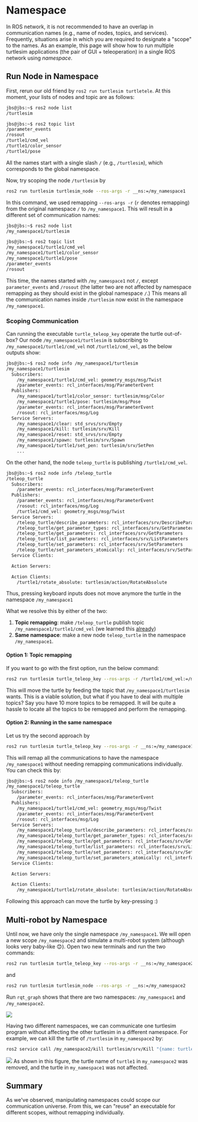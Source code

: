 
# Namespace

In ROS network, it is not recommended to have an overlap in communication names
(e.g., name of nodes, topics, and services). Frequently, situations arise in
which you are required to designate a "scope" to the names. As an example, this
page will show how to run multiple turtlesim applications (the pair of GUI +
teleoperation) in a single ROS network using _namespace_.

## Run Node in Namespace

First, rerun our old friend by `ros2 run turtlesim turtletele`. At this moment,
your lists of nodes and topic are as follows:

```sh
jbs@jbs:~$ ros2 node list
/turtlesim
```

```sh
jbs@jbs:~$ ros2 topic list
/parameter_events
/rosout
/turtle1/cmd_vel
/turtle1/color_sensor
/turtle1/pose
```

All the names start with a single slash `/` (e.g., `/turtlesim`), which
corresponds to the global namespace.

Now, try scoping the node `/turtlesim` by

```sh filename="Running a node with a namespace" copy
ros2 run turtlesim turtlesim_node --ros-args -r __ns:=/my_namespace1
```

In this command, we used remapping `--ros-args -r` (`r` denotes remapping) from
the original namespace `/` to `/my_namespace1`. This will result in a different
set of communication names:

```sh
jbs@jbs:~$ ros2 node list
/my_namespace1/turtlesim
```

```sh
jbs@jbs:~$ ros2 topic list
/my_namespace1/turtle1/cmd_vel
/my_namespace1/turtle1/color_sensor
/my_namespace1/turtle1/pose
/parameter_events
/rosout
```

This time, the names started with `/my_namespace1` not `/`, except
`parameter_events` and `/rosout` (the latter two are not affected by namespace
remapping as they should exist in the global namespace `/`.) This means all the
communication names inside `/turtlesim` now exist in the namespace
`/my_namespace1`.

### Scoping Communication

Can running the executable `turtle_teleop_key` operate the turtle out-of-box?
Our node `/my_namespace1/turtlesim` is subscribing to
`/my_namespace1/turtle1/cmd_vel` not `/turtle1/cmd_vel`, as the below outputs
show:

```sh finename="Info of new node /my_namespace1/turtlesim" {4}
jbs@jbs:~$ ros2 node info /my_namespace1/turtlesim
/my_namespace1/turtlesim
  Subscribers:
    /my_namespace1/turtle1/cmd_vel: geometry_msgs/msg/Twist
    /parameter_events: rcl_interfaces/msg/ParameterEvent
  Publishers:
    /my_namespace1/turtle1/color_sensor: turtlesim/msg/Color
    /my_namespace1/turtle1/pose: turtlesim/msg/Pose
    /parameter_events: rcl_interfaces/msg/ParameterEvent
    /rosout: rcl_interfaces/msg/Log
  Service Servers:
    /my_namespace1/clear: std_srvs/srv/Empty
    /my_namespace1/kill: turtlesim/srv/Kill
    /my_namespace1/reset: std_srvs/srv/Empty
    /my_namespace1/spawn: turtlesim/srv/Spawn
    /my_namespace1/turtle1/set_pen: turtlesim/srv/SetPen
    ...
```

On the other hand, the node `teleop_turtle` is publishing `/turtle1/cmd_vel`.

```sh {8}
jbs@jbs:~$ ros2 node info /teleop_turtle
/teleop_turtle
  Subscribers:
    /parameter_events: rcl_interfaces/msg/ParameterEvent
  Publishers:
    /parameter_events: rcl_interfaces/msg/ParameterEvent
    /rosout: rcl_interfaces/msg/Log
    /turtle1/cmd_vel: geometry_msgs/msg/Twist
  Service Servers:
    /teleop_turtle/describe_parameters: rcl_interfaces/srv/DescribeParameters
    /teleop_turtle/get_parameter_types: rcl_interfaces/srv/GetParameterTypes
    /teleop_turtle/get_parameters: rcl_interfaces/srv/GetParameters
    /teleop_turtle/list_parameters: rcl_interfaces/srv/ListParameters
    /teleop_turtle/set_parameters: rcl_interfaces/srv/SetParameters
    /teleop_turtle/set_parameters_atomically: rcl_interfaces/srv/SetParametersAtomically
  Service Clients:

  Action Servers:

  Action Clients:
    /turtle1/rotate_absolute: turtlesim/action/RotateAbsolute
```

Thus, pressing keyboard inputs does not move anymore the turtle in the namespace
`/my_namespace1`

What we resolve this by either of the two:

1. **Topic remapping**: make `/teleop_turtle` publish topic
   `/my_namespace1/turtle1/cmd_vel` (we learned this
   [already](topic-2#remapping-topic))
2. **Same namespace**: make a new node `teleop_turtle` in the namespace
   `/my_namespace1`.

#### Option 1: Topic remapping

If you want to go with the first option, run the below command:

```sh copy
ros2 run turtlesim turtle_teleop_key --ros-args -r /turtle1/cmd_vel:=/my_namespace1/turtle1/cmd_vel
```

This will move the turtle by feeding the topic that `/my_namespace1/turtlesim`
wants. This is a viable solution, but what if you have to deal with multiple
topics? Say you have 10 more topics to be remapped. It will be quite a hassle to
locate all the topics to be remapped and perform the remapping.

#### Option 2: Running in the same namespace

Let us try the second approach by

```sh copy
ros2 run turtlesim turtle_teleop_key --ros-args -r __ns:=/my_namespace1
```

This will remap all the communications to have the namespace `/my_namespace1`
without needing remapping communications individually. You can check this by:

```sh filename="Communications scoped in /my_namespace1"
jbs@jbs:~$ ros2 node info /my_namespace1/teleop_turtle
/my_namespace1/teleop_turtle
  Subscribers:
    /parameter_events: rcl_interfaces/msg/ParameterEvent
  Publishers:
    /my_namespace1/turtle1/cmd_vel: geometry_msgs/msg/Twist
    /parameter_events: rcl_interfaces/msg/ParameterEvent
    /rosout: rcl_interfaces/msg/Log
  Service Servers:
    /my_namespace1/teleop_turtle/describe_parameters: rcl_interfaces/srv/DescribeParameters
    /my_namespace1/teleop_turtle/get_parameter_types: rcl_interfaces/srv/GetParameterTypes
    /my_namespace1/teleop_turtle/get_parameters: rcl_interfaces/srv/GetParameters
    /my_namespace1/teleop_turtle/list_parameters: rcl_interfaces/srv/ListParameters
    /my_namespace1/teleop_turtle/set_parameters: rcl_interfaces/srv/SetParameters
    /my_namespace1/teleop_turtle/set_parameters_atomically: rcl_interfaces/srv/SetParametersAtomically
  Service Clients:

  Action Servers:

  Action Clients:
    /my_namespace1/turtle1/rotate_absolute: turtlesim/action/RotateAbsolute
```

Following this approach can move the turtle by key-pressing :)

## Multi-robot by Namespace

Until now, we have only the single namespace `/my_namespace1`. We will open a
new scope `/my_namespace2` and simulate a multi-robot system (although looks
very baby-like 😊). Open two new terminals and run the two commands:

```sh copy
ros2 run turtlesim turtle_teleop_key --ros-args -r __ns:=/my_namespace2
```

and

```sh copy
ros2 run turtlesim turtlesim_node --ros-args -r __ns:=/my_namespace2
```

Run `rqt_graph` shows that there are two namespaces: `/my_namespace1` and
`/my_namespace2`.

<Image
  src="/images/part1/multi-robot.png"
  width={1000}
  height={1000}
  className="my-3 mx-auto"
/>

Having two different namespaces, we can communicate one turtlesim program
without affecting the other turtlesim in a different namespace. For example, we
can kill the turtle of `/turtlesim` in `my_namespace2` by:

```sh copy
ros2 service call /my_namespace2/kill turtlesim/srv/Kill "{name: turtle1}"
```

<Image
  src="/images/part1/kill-turtle2.png"
  width={1000}
  height={1000}
  className="my-3 mx-auto"
/>
As shown in this figure, the turtle name of `turtle1` in `my_namespace2` was removed,
and the turtle in `my_namespace1` was not affected.

## Summary

As we've observed, manipulating namespaces could scope our communication
universe. From this, we can "reuse" an executable for different scopes, without
remapping individually.

<Comment />
